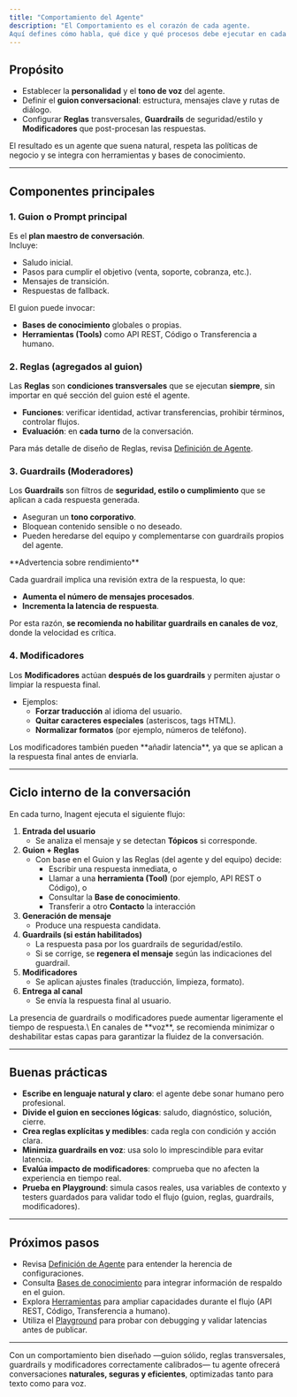 ```yaml
---
title: "Comportamiento del Agente"
description: "El Comportamiento es el corazón de cada agente.
Aquí defines cómo habla, qué dice y qué procesos debe ejecutar en cada turno, incluyendo Reglas, Guardrails y Modificadores."
---
```


## Propósito

- Establecer la **personalidad** y el **tono de voz** del agente.
- Definir el **guion conversacional**: estructura, mensajes clave y rutas de diálogo.
- Configurar **Reglas** transversales, **Guardrails** de seguridad/estilo y **Modificadores** que post-procesan las respuestas.

El resultado es un agente que suena natural, respeta las políticas de negocio y se integra con herramientas y bases de conocimiento.

---

## Componentes principales

### 1. Guion o Prompt principal

Es el **plan maestro de conversación**.\
Incluye:

- Saludo inicial.
- Pasos para cumplir el objetivo (venta, soporte, cobranza, etc.).
- Mensajes de transición.
- Respuestas de fallback.

El guion puede invocar:

- **Bases de conocimiento** globales o propias.
- **Herramientas (Tools)** como API REST, Código o Transferencia a humano.

### 2. Reglas (agregados al guion)

Las **Reglas** son **condiciones transversales** que se ejecutan **siempre**, sin importar en qué sección del guion esté el agente.

- **Funciones**: verificar identidad, activar transferencias, prohibir términos, controlar flujos.
- **Evaluación**: en **cada turno** de la conversación.

Para más detalle de diseño de Reglas, revisa [Definición de Agente](../agent-definition).

### 3. Guardrails (Moderadores)

Los **Guardrails** son filtros de **seguridad, estilo o cumplimiento** que se aplican a cada respuesta generada.

- Aseguran un **tono corporativo**.
- Bloquean contenido sensible o no deseado.
- Pueden heredarse del equipo y complementarse con guardrails propios del agente.

<warning>
  **Advertencia sobre rendimiento**

  Cada guardrail implica una revisión extra de la respuesta, lo que:

  * **Aumenta el número de mensajes procesados**.
  * **Incrementa la latencia de respuesta**.

  Por esta razón, **se recomienda no habilitar guardrails en canales de voz**, donde la velocidad es crítica.
</warning>

### 4. Modificadores

Los **Modificadores** actúan **después de los guardrails** y permiten ajustar o limpiar la respuesta final.

- Ejemplos:
  - **Forzar traducción** al idioma del usuario.
  - **Quitar caracteres especiales** (asteriscos, tags HTML).
  - **Normalizar formatos** (por ejemplo, números de teléfono).

<warning>
  Los modificadores también pueden **añadir latencia**, ya que se aplican a la respuesta final antes de enviarla.
</warning>

---

## Ciclo interno de la conversación

En cada turno, Inagent ejecuta el siguiente flujo:

1. **Entrada del usuario**
   - Se analiza el mensaje y se detectan **Tópicos** si corresponde.
2. **Guion + Reglas**
   - Con base en el Guion y las Reglas (del agente y del equipo) decide:
     - Escribir una respuesta inmediata, o
     - Llamar a una **herramienta (Tool)** (por ejemplo, API REST o Código), o
     - Consultar la **Base de conocimiento**.
     - Transferir a otro **Contacto** la interacción
3. **Generación de mensaje**
   - Produce una respuesta candidata.
4. **Guardrails (si están habilitados)**
   - La respuesta pasa por los guardrails de seguridad/estilo.
   - Si se corrige, se **regenera el mensaje** según las indicaciones del guardrail.
5. **Modificadores**
   - Se aplican ajustes finales (traducción, limpieza, formato).
6. **Entrega al canal**
   - Se envía la respuesta final al usuario.

<info>
  La presencia de guardrails o modificadores puede aumentar ligeramente el tiempo de respuesta.\
  En canales de **voz**, se recomienda minimizar o deshabilitar estas capas para garantizar la fluidez de la conversación.
</info>

---

## Buenas prácticas

- **Escribe en lenguaje natural y claro**: el agente debe sonar humano pero profesional.
- **Divide el guion en secciones lógicas**: saludo, diagnóstico, solución, cierre.
- **Crea reglas explícitas y medibles**: cada regla con condición y acción clara.
- **Minimiza guardrails en voz**: usa solo lo imprescindible para evitar latencia.
- **Evalúa impacto de modificadores**: comprueba que no afecten la experiencia en tiempo real.
- **Prueba en Playground**: simula casos reales, usa variables de contexto y testers guardados para validar todo el flujo (guion, reglas, guardrails, modificadores).

---

## Próximos pasos

- Revisa [Definición de Agente](../agent-definition) para entender la herencia de configuraciones.
- Consulta [Bases de conocimiento](../knowledge) para integrar información de respaldo en el guion.
- Explora [Herramientas](../tools) para ampliar capacidades durante el flujo (API REST, Código, Transferencia a humano).
- Utiliza el [Playground](../playground) para probar con debugging y validar latencias antes de publicar.

---

Con un comportamiento bien diseñado —guion sólido, reglas transversales, guardrails y modificadores correctamente calibrados— tu agente ofrecerá conversaciones **naturales, seguras y eficientes**, optimizadas tanto para texto como para voz.